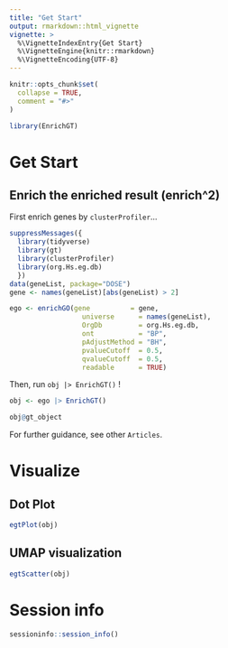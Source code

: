 ```yaml
---
title: "Get Start"
output: rmarkdown::html_vignette
vignette: >
  %\VignetteIndexEntry{Get Start}
  %\VignetteEngine{knitr::rmarkdown}
  %\VignetteEncoding{UTF-8}
---
```


```r
knitr::opts_chunk$set(
  collapse = TRUE,
  comment = "#>"
)
```

```r
library(EnrichGT)
```


# Get Start

## Enrich the enriched result (enrich^2)

First enrich genes by `clusterProfiler`...

```r
suppressMessages({
  library(tidyverse)
  library(gt)
  library(clusterProfiler)
  library(org.Hs.eg.db)
  })
data(geneList, package="DOSE")
gene <- names(geneList)[abs(geneList) > 2]
```


```r
ego <- enrichGO(gene          = gene,
                  universe      = names(geneList),
                  OrgDb         = org.Hs.eg.db,
                  ont           = "BP",
                  pAdjustMethod = "BH",
                  pvalueCutoff  = 0.5,
                  qvalueCutoff  = 0.5,
                  readable      = TRUE)
```

Then, run  `obj |> EnrichGT()` !

```r
obj <- ego |> EnrichGT()
```

```r
obj@gt_object
```


For further guidance, see other `Articles`.  

# Visualize

## Dot Plot

```r
egtPlot(obj)
```

## UMAP visualization

```r
egtScatter(obj)
```

# Session info

```r
sessioninfo::session_info()
```

